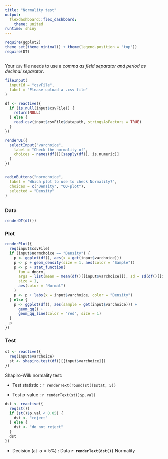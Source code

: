 ---
title: "Normality test"
output: 
  flexdashboard::flex_dashboard:
    theme: united
runtime: shiny
---


```{r packages, include=FALSE}
require(ggplot2)
theme_set(theme_minimal() + theme(legend.position = "top"))
require(DT)
```

## {.sidebar} 

Your `csv` file needs to use a _comma as field separator and period as decimal separator_.

```{r input1}

fileInput(
  inputId = "csvFile",
  label = "Please upload a .csv file"
)

df <- reactive({
  if (is.null(input$csvFile)) {
    return(NULL)
  } else {
    read.csv(input$csvFile$datapath, stringsAsFactors = TRUE)
  }
})
```


```{r input2}

renderUI({
  selectInput("varchoice",
    label = "Check the normality of",
    choices = names(df())[sapply(df(), is.numeric)]
  )
})


radioButtons("normchoice",
  label = "Which plot to use to check Normality?",
  choices = c("Density", "QQ-plot"),
  selected = "Density"
)
```

                      
## {.tabset}

### Data

```{r data}

renderDT(df())

```


### Plot

```{r Plot output}

renderPlot({
  req(input$csvFile)
  if (input$normchoice == "Density") {
    p <- ggplot(df(), aes(x = get(input$varchoice)))
    p <- p + geom_density(size = 1, aes(color = "Sample"))
    p <- p + stat_function(
      fun = dnorm,
      args = list(mean = mean(df()[[input$varchoice]]), sd = sd(df()[[input$varchoice]])),
      size = 1,
      aes(color = "Normal")
    )
    p <- p + labs(x = input$varchoice, color = "Density")
  } else {
    p <- ggplot(df(), aes(sample = get(input$varchoice))) +
      geom_qq() +
      geom_qq_line(color = "red", size = 1)
  }
  p
})
```


### Test

#### 

```{r Test}
st <- reactive({
  req(input$varchoice)
  st <- shapiro.test(df()[[input$varchoice]])
})
```

Shapiro-Wilk normality test: 

* Test statistic : 
`r renderText(round(st()$stat, 5))`

* Test p-value : 
`r renderText(st()$p.val)`



```{r, Decision}
dst <- reactive({
  req(st())
  if (st()$p.val < 0.05) {
    dst <- "reject"
  } else {
    dst <- "do not reject"
  }
  dst
})
```


* Decision (at $\ \alpha=5\%$) : Data **`r renderText(dst())`** Normality
